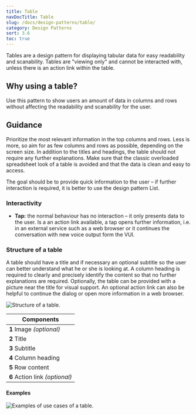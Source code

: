 ```yaml
---
title: Table
navDocTitle: Table
slug: /docs/design-patterns/table/
category: Design Patterns
sort: 3.6
toc: true
---
```


Tables are a design pattern for displaying tabular data for easy readability and scanability. Tables are "viewing only" and cannot be interacted with, unless there is an action link within the table.

## Why using a table?

Use this pattern to show users an amount of data in columns and rows without affecting the readability and scanability for the user.

## Guidance

Prioritize the most relevant information in the top columns and rows. Less is more, so aim for as few columns and rows as possible, depending on the screen size. In addition to the titles and headings, the table should not require any further explanations. Make sure that the classic overloaded spreadsheet look of a table is avoided and that the data is clean and easy to access.

The goal should be to provide quick information to the user – if further interaction is required, it is better to use the design pattern <GatsbyLink to="/docs/design-patterns/list/">List</GatsbyLink>.

### Interactivity

- **Tap:** the normal behaviour has no interaction – it only presents data to the user. Is a an action link available, a tap opens further information, i.e. in an external service such as a web browser or it continues the conversation with new voice output form the VUI.

### Structure of a table

A table should have a title and if necessary an optional subtitle so the user can better understand what he or she is looking at. A column heading is required to clearly and precisely identify the content so that no further explanations are required. Optionally, the table can be provided with a picture near the title for visual support. An optional action link can also be helpful to continue the dialog or open more information in a web browser.

![Structure of a table.](/images/designPatterns/tableStructure.png)

| Components  |
| ----------- |
| **1** Image *(optional)*  |
| **2** Title |
| **3** Subtitle |
| **4** Column heading  |
| **5** Row content  |
| **6** Action link *(optional)*  |

#### Examples

![Examples of use cases of a table.](/images/designPatterns/tableExamples.png)
